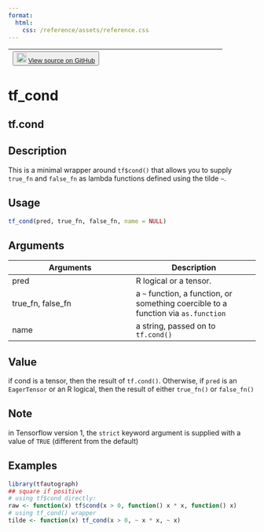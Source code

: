 ```yaml
---
format:
  html:
    css: /reference/assets/reference.css
---
```


| <button class="button"> ![](/reference/assets/GitHub-Mark-32px.png){width="20"} [View source on GitHub](https://github.com/t-kalinowski/tfautograph//blob/main/R/tf-ctrl-flow-wrappers.R#L29) </button> |
|:------------------------------:|:--------------------------------------:|

# tf_cond

## tf.cond

## Description
This is a minimal wrapper around `tf$cond()` that allows you to supply `true_fn` and `false_fn` as lambda functions defined using the tilde `~`. 


## Usage
```r
tf_cond(pred, true_fn, false_fn, name = NULL) 
```

## Arguments
|Arguments|Description|
|---|---|
| pred | R logical or a tensor. |
| true_fn, false_fn | a `~` function, a function, or something coercible to a function via `as.function` |
| name | a string, passed on to `tf.cond()` |



## Value
if cond is a tensor, then the result of `tf.cond()`. Otherwise, if `pred` is an `EagerTensor` or an R logical, then the result of either `true_fn()` or `false_fn()`

## Note
in Tensorflow version 1, the `strict` keyword argument is supplied with a value of `TRUE` (different from the default) 

## Examples
```r
library(tfautograph)
## square if positive 
# using tf$cond directly: 
raw <- function(x) tf$cond(x > 0, function() x * x, function() x) 
# using tf_cond() wrapper 
tilde <- function(x) tf_cond(x > 0, ~ x * x, ~ x) 
```


